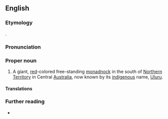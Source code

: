 ==English==

===Etymology===
{{named-after|en|Henry Ayers|wplink==|occ=former Premier of South Australia|born=1821|died=1897}}.
===Pronunciation===
{{rfp|en|}}

===Proper noun===
{{en-proper noun}}

# A giant, [[red]]-colored free-standing [[monadnock]] in the south of [[Northern Territory]] in Central [[Australia]], now known by its [[indigenous]] name, [[Uluru]].
#: {{syn|en|Uluru}}

====Translations====
{{trans-see|Uluru}}

===Further reading===
* {{pedia|Uluru}}